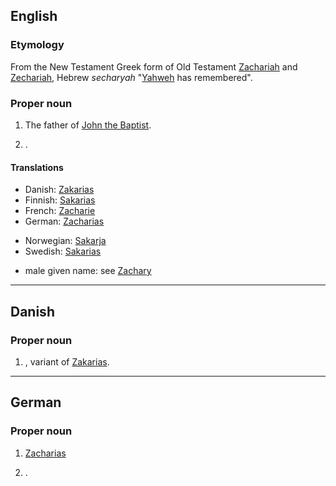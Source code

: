 ==English==

===Etymology===
From the New Testament Greek form of Old Testament [[Zachariah]] and [[Zechariah]], Hebrew ''secharyah'' "[[Yahweh]] has remembered".

===Proper noun===
{{en-proper noun}}

# {{biblical character}} The father of [[John the Baptist]].
# {{given name|male}}.

====Translations====
{{trans-top|father of John the Baptist}}
*Danish: [[Zakarias]]
*Finnish: [[Sakarias]]
*French: [[Zacharie]]
*German: [[#German|Zacharias]]
{{trans-mid}}
*Norwegian: [[Sakarja]]
*Swedish: [[Sakarias]]
{{trans-bottom}}
*male given name: see [[Zachary]]

----

==Danish==

===Proper noun===
{{infl|da|proper noun}}

# {{given name|male||da:}}, variant of [[Zakarias]].

----

==German==

===Proper noun===
{{infl|de|proper noun}}

# {{biblical character|lang=de}} [[#English|Zacharias]]
# {{given name|male||de:}}.